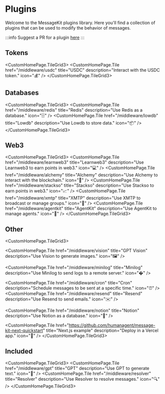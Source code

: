
# Plugins

Welcome to the MessageKit plugins library. Here you'll find a collection of plugins that can be used to modify the behavior of messages.

:::info
Suggest a PR for a plugin [here](https://github.com/ephemeraHQ/message-kit/issues)
:::

## Tokens

<CustomHomePage.TileGrid3>
  <CustomHomePage.Tile
    href="/middleware/usdc"
    title="USDC"
    description="Interact with the USDC token."
    icon="💰"
  />
</CustomHomePage.TileGrid3>

## Databases

<CustomHomePage.TileGrid3>
  <CustomHomePage.Tile
    href="/middleware/redis"
    title="Redis"
    description="Use Redis as a database."
    icon="🗄️"
  />
  <CustomHomePage.Tile
    href="/middleware/lowdb"
    title="Lowdb"
    description="Use Lowdb to store data."
    icon="📦"
  />
</CustomHomePage.TileGrid3>

## Web3

<CustomHomePage.TileGrid3>
  <CustomHomePage.Tile
    href="/middleware/learnweb3"
    title="Learnweb3"
    description="Use Learnweb3 to earn points in web3."
    icon="💻"
  />
  <CustomHomePage.Tile
    href="/middleware/alchemy"
    title="Alchemy"
    description="Use Alchemy to interact with the blockchain."
    icon="🔗"
  />
  <CustomHomePage.Tile
    href="/middleware/stackso"
    title="Stackso"
    description="Use Stackso to earn points in web3."
    icon="📈"
  />
  <CustomHomePage.Tile
    href="/middleware/xmtp"
    title="XMTP"
    description="Use XMTP to broadcast or manage groups."
    icon="💬"
  />
  <CustomHomePage.Tile
    href="/middleware/agentkit"
    title="AgentKit"
    description="Use AgentKit to manage agents."
    icon="🤖"
  />
</CustomHomePage.TileGrid3>

## Other

<CustomHomePage.TileGrid3>

<CustomHomePage.Tile
  href="/middleware/vision"
  title="GPT Vision"
  description="Use Vision to generate images."
  icon="🖼️"
/>

<CustomHomePage.Tile
  href="/middleware/minilog"
  title="Minilog"
  description="Use Minilog to send logs to a remote server."
  icon="�"
/>

<CustomHomePage.Tile
  href="/middleware/cron"
  title="Cron"
  description="Schedule messages to be sent at a specific time."
  icon="⏰"
/>
<CustomHomePage.Tile
  href="/middleware/resend"
  title="Resend"
  description="Use Resend to send emails."
  icon="✉️"
/>

<CustomHomePage.Tile
  href="/middleware/notion"
  title="Notion"
  description="Use Notion as a database."
  icon="📒"
/>

  <CustomHomePage.Tile
    href="https://github.com/humanagent/message-kit-next-quickstart"
    title="Next.js example"
    description="Deploy in a Vercel app."
    icon="🚀"
  />
</CustomHomePage.TileGrid3>

## Included

<CustomHomePage.TileGrid3>
  <CustomHomePage.Tile
    href="/middleware/gpt"
    title="GPT"
    description="Use GPT to generate text."
    icon="🤖"
  />
  <CustomHomePage.Tile
    href="/middleware/resolver"
    title="Resolver"
    description="Use Resolver to resolve messages."
    icon="🔍"
  />
</CustomHomePage.TileGrid3>

